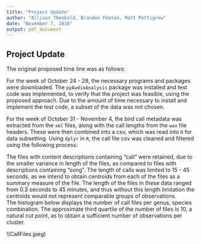 ```yaml
---
title: "Project Update"
author: "Allison Theobold, Brandon Fenton, Matt Pettigrew"
date: "November 7, 2016"
output: pdf_document
---
```


## Project Update

The original proposed time line was as follows:

\textbf{October 24 - 28}
\begin{itemize}
\item Install all necessary programs and packages
\item Get Python running
\item Choose a data subset of the 999 species from BirdCLEF 
\end{itemize}

\noindent \textbf{October 31 - November 4}
\begin{itemize}
\item Extract MFCC's from the chosen data subset
\item Implement K-means, with varying K
\item Compare results with truth
\item Write-up results
\end{itemize}


For the week of October 24 - 28, the necessary programs and packages were downloaded. The `pyAudioAnalysis` package was installed and test code was implemented, to verify that the project was feasible, using the proposed approach. Due to the amount of time necessary to install and implement the test code, a subset of the data was not chosen. 

For the week of October 31 - November 4, the bird call metadata was extracted from the `xml` files, along with the call lengths from the `wav` file headers. These were then combined into a csv, which was read into `R` for data subsetting. Using `dplyr` in `R`, the call file csv was cleaned and filtered using the following process:
\begin{itemize}
\item file lengths were limited to 15 - 45 seconds in length
\item only files with a content description containing "call" were retained  
\item eliminated genus, species levels with less than 10 call files
\end{itemize}

The files with content descriptions containing "call" were retained, due to the smaller variance in length of the files, as compared to files with descriptions containing "song". The length of calls was limited to 15 - 45 seconds, as we intend to obtain centroids from each of the files as a summary measure of the file. The length of the files in these data ranged from 0.3 seconds to 45 minutes, and thus without this length limitation the centroids would not represent comparable groups of observations.  
The histogram below displays the number of call files per genus, species combination. The approximate third quartile of the number of files is 10, a natural cut point, as to obtain a sufficient number of observations per cluster.  

!(CallFiles.jpeg)